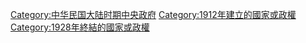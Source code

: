 {{catmore}}

[[Category:中华民国大陆时期中央政府|Category:中华民国大陆时期中央政府]]
[[Category:1912年建立的國家或政權|Category:1912年建立的國家或政權]]
[[Category:1928年終結的國家或政權|Category:1928年終結的國家或政權]]